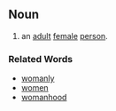 ==Noun==
# an [[adult]] [[female]] [[person]].

===Related Words===
*[[womanly]]
*[[women]]
*[[womanhood]]